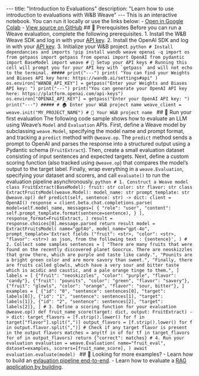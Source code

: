 --- title: "Introduction to Evaluations" description: "Learn how to use introduction to evaluations with W&B Weave" --- <Note> This is an interactive notebook. You can run it locally or use the links below: - [Open in Google Colab](https://colab.research.google.com/github/wandb/weave/blob/master/docs/notebooks/Intro_to_Weave_Hello_Eval.ipynb) - [View source on GitHub](https://github.com/wandb/weave/blob/master/docs/notebooks/Intro_to_Weave_Hello_Eval.ipynb) </Note> ## 🔑 Prerequisites Before you can run a Weave evaluation, complete the following prerequisites. 1. Install the W&B Weave SDK and log in with your [API key](https://wandb.ai/settings#api). 2. Install the OpenAI SDK and log in with your [API key](https://platform.openai.com/api-keys). 3. Initialize your W&B project. ```python # Install dependancies and imports !pip install wandb weave openai -q import os from getpass import getpass from openai import OpenAI from pydantic import BaseModel import weave # 🔑 Setup your API keys # Running this cell will prompt you for your API key with `getpass` and will not echo to the terminal. ##### print("---") print( "You can find your Weights and Biases API key here: https://wandb.ai/settings#api" ) os.environ["WANDB_API_KEY"] = getpass("Enter your Weights and Biases API key: ") print("---") print("You can generate your OpenAI API key here: https://platform.openai.com/api-keys") os.environ["OPENAI_API_KEY"] = getpass("Enter your OpenAI API key: ") print("---") ##### # 🏠 Enter your W&B project name weave_client = weave.init("MY_PROJECT_NAME") # 🐝 Your W&B project name ``` ## 🐝 Run your first evaluation The following code sample shows how to evaluate an LLM using Weave’s `Model` and `Evaluation` APIs. First, define a Weave model by subclassing `weave.Model`, specifying the model name and prompt format, and tracking a `predict` method with `@weave.op`. The `predict` method sends a prompt to OpenAI and parses the response into a structured output using a Pydantic schema (`FruitExtract`). Then, create a small evaluation dataset consisting of input sentences and expected targets. Next, define a custom scoring function (also tracked using `@weave.op`) that compares the model’s output to the target label. Finally, wrap everything in a `weave.Evaluation`, specifying your dataset and scorers, and call `evaluate()` to run the evaluation pipeline asynchronously. ```python # 1. Construct a Weave model class FruitExtract(BaseModel): fruit: str color: str flavor: str class ExtractFruitsModel(weave.Model): model_name: str prompt_template: str @weave.op() def predict(self, sentence: str) -> dict: client = OpenAI() response = client.beta.chat.completions.parse( model=self.model_name, messages=[ { "role": "user", "content": self.prompt_template.format(sentence=sentence), } ], response_format=FruitExtract, ) result = response.choices[0].message.parsed return result model = ExtractFruitsModel( name="gpt4o", model_name="gpt-4o", prompt_template='Extract fields ("fruit": <str>, "color": <str>, "flavor": <str>) as json, from the following text : {sentence}', ) # 2. Collect some samples sentences = [ "There are many fruits that were found on the recently discovered planet Goocrux. There are neoskizzles that grow there, which are purple and taste like candy.", "Pounits are a bright green color and are more savory than sweet.", "Finally, there are fruits called glowls, which have a very sour and bitter taste which is acidic and caustic, and a pale orange tinge to them.", ] labels = [ {"fruit": "neoskizzles", "color": "purple", "flavor": "candy"}, {"fruit": "pounits", "color": "green", "flavor": "savory"}, {"fruit": "glowls", "color": "orange", "flavor": "sour, bitter"}, ] examples = [ {"id": "0", "sentence": sentences[0], "target": labels[0]}, {"id": "1", "sentence": sentences[1], "target": labels[1]}, {"id": "2", "sentence": sentences[2], "target": labels[2]}, ] # 3. Define a scoring function for your evaluation @weave.op() def fruit_name_score(target: dict, output: FruitExtract) -> dict: target_flavors = [f.strip().lower() for f in target["flavor"].split(",")] output_flavors = [f.strip().lower() for f in output.flavor.split(",")] # Check if any target flavor is present in the output flavors matches = any(tf in of for tf in target_flavors for of in output_flavors) return {"correct": matches} # 4. Run your evaluation evaluation = weave.Evaluation( name="fruit_eval", dataset=examples, scorers=[fruit_name_score], ) await evaluation.evaluate(model) ``` ## 🚀 Looking for more examples? - Learn how to build an [evlauation pipeline end-to-end](https://weave-docs.wandb.ai/tutorial-eval). - Learn how to evaluate a [RAG application by building](https://weave-docs.wandb.ai/tutorial-rag).